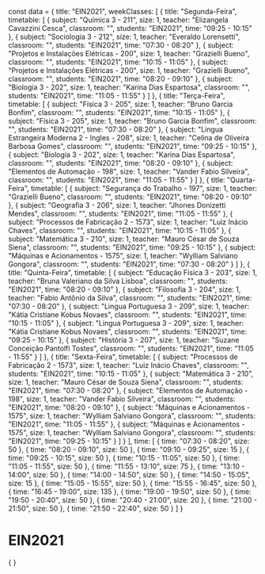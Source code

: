 const data = {
  title: "EIN2021",
  weekClasses: [
    {
      title: "Segunda-Feira",
      timetable: [
        {
          subject: "Química 3 - 211",
          size: 1,
          teacher: "Elizangela Cavazzini Cesca",
          classroom: "",
          students: "EIN2021",
          time: "09:25 - 10:15"
        },
        {
          subject: "Sociologia 3 - 212",
          size: 1,
          teacher: "Everaldo Lorensetti",
          classroom: "",
          students: "EIN2021",
          time: "07:30 - 08:20"
        },
        {
          subject: "Projetos e Instalações Elétricas - 200",
          size: 1,
          teacher: "Grazielli Bueno",
          classroom: "",
          students: "EIN2021",
          time: "10:15 - 11:05"
        },
        {
          subject: "Projetos e Instalações Elétricas - 200",
          size: 1,
          teacher: "Grazielli Bueno",
          classroom: "",
          students: "EIN2021",
          time: "08:20 - 09:10"
        },
        {
          subject: "Biologia 3 - 202",
          size: 1,
          teacher: "Karina Dias Espartosa",
          classroom: "",
          students: "EIN2021",
          time: "11:05 - 11:55"
        }
      ]
    },
    {
      title: "Terça-Feira",
      timetable: [
        {
          subject: "Física 3 - 205",
          size: 1,
          teacher: "Bruno Garcia Bonfim",
          classroom: "",
          students: "EIN2021",
          time: "10:15 - 11:05"
        },
        {
          subject: "Física 3 - 205",
          size: 1,
          teacher: "Bruno Garcia Bonfim",
          classroom: "",
          students: "EIN2021",
          time: "07:30 - 08:20"
        },
        {
          subject: "Lingua Estrangeira Moderna 2 - Ingles - 208",
          size: 1,
          teacher: "Celina de Oliveira Barbosa Gomes",
          classroom: "",
          students: "EIN2021",
          time: "09:25 - 10:15"
        },
        {
          subject: "Biologia 3 - 202",
          size: 1,
          teacher: "Karina Dias Espartosa",
          classroom: "",
          students: "EIN2021",
          time: "08:20 - 09:10"
        },
        {
          subject: "Elementos de Automação - 198",
          size: 1,
          teacher: "Vander Fabio Silveira",
          classroom: "",
          students: "EIN2021",
          time: "11:05 - 11:55"
        }
      ]
    },
    {
      title: "Quarta-Feira",
      timetable: [
        {
          subject: "Segurança do Trabalho - 197",
          size: 1,
          teacher: "Grazielli Bueno",
          classroom: "",
          students: "EIN2021",
          time: "08:20 - 09:10"
        },
        {
          subject: "Geografia 3 - 206",
          size: 1,
          teacher: "Jhones Donizetti Mendes",
          classroom: "",
          students: "EIN2021",
          time: "11:05 - 11:55"
        },
        {
          subject: "Processos de Fabricação 2 - 1573",
          size: 1,
          teacher: "Luiz Inácio Chaves",
          classroom: "",
          students: "EIN2021",
          time: "10:15 - 11:05"
        },
        {
          subject: "Matemática 3 - 210",
          size: 1,
          teacher: "Mauro César de Souza Siena",
          classroom: "",
          students: "EIN2021",
          time: "09:25 - 10:15"
        },
        {
          subject: "Máquinas e Acionamentos - 1575",
          size: 1,
          teacher: "Wylliam Salviano Gongora",
          classroom: "",
          students: "EIN2021",
          time: "07:30 - 08:20"
        }
      ]
    },
    {
      title: "Quinta-Feira",
      timetable: [
        {
          subject: "Educação Física 3 - 203",
          size: 1,
          teacher: "Bruna Valeriano da Silva Lisboa",
          classroom: "",
          students: "EIN2021",
          time: "08:20 - 09:10"
        },
        {
          subject: "Filosofia 3 - 204",
          size: 1,
          teacher: "Fabio Antônio da Silva",
          classroom: "",
          students: "EIN2021",
          time: "07:30 - 08:20"
        },
        {
          subject: "Lingua Portuguesa 3 - 209",
          size: 1,
          teacher: "Kátia Cristiane Kobus Novaes",
          classroom: "",
          students: "EIN2021",
          time: "10:15 - 11:05"
        },
        {
          subject: "Lingua Portuguesa 3 - 209",
          size: 1,
          teacher: "Kátia Cristiane Kobus Novaes",
          classroom: "",
          students: "EIN2021",
          time: "09:25 - 10:15"
        },
        {
          subject: "História 3 - 207",
          size: 1,
          teacher: "Suzane Conceição Pantolfi Tostes",
          classroom: "",
          students: "EIN2021",
          time: "11:05 - 11:55"
        }
      ]
    },
    {
      title: "Sexta-Feira",
      timetable: [
        {
          subject: "Processos de Fabricação 2 - 1573",
          size: 1,
          teacher: "Luiz Inácio Chaves",
          classroom: "",
          students: "EIN2021",
          time: "10:15 - 11:05"
        },
        {
          subject: "Matemática 3 - 210",
          size: 1,
          teacher: "Mauro César de Souza Siena",
          classroom: "",
          students: "EIN2021",
          time: "07:30 - 08:20"
        },
        {
          subject: "Elementos de Automação - 198",
          size: 1,
          teacher: "Vander Fabio Silveira",
          classroom: "",
          students: "EIN2021",
          time: "08:20 - 09:10"
        },
        {
          subject: "Máquinas e Acionamentos - 1575",
          size: 1,
          teacher: "Wylliam Salviano Gongora",
          classroom: "",
          students: "EIN2021",
          time: "11:05 - 11:55"
        },
        {
          subject: "Máquinas e Acionamentos - 1575",
          size: 1,
          teacher: "Wylliam Salviano Gongora",
          classroom: "",
          students: "EIN2021",
          time: "09:25 - 10:15"
        }
      ]
    }
  ],
  time: [
    {
      time: "07:30 - 08:20",
      size: 50
    },
    {
      time: "08:20 - 09:10",
      size: 50
    },
    {
      time: "09:10 - 09:25",
      size: 15
    },
    {
      time: "09:25 - 10:15",
      size: 50
    },
    {
      time: "10:15 - 11:05",
      size: 50
    },
    {
      time: "11:05 - 11:55",
      size: 50
    },
    {
      time: "11:55 - 13:10",
      size: 75
    },
    {
      time: "13:10 - 14:00",
      size: 50
    },
    {
      time: "14:00 - 14:50",
      size: 50
    },
    {
      time: "14:50 - 15:05",
      size: 15
    },
    {
      time: "15:05 - 15:55",
      size: 50
    },
    {
      time: "15:55 - 16:45",
      size: 50
    },
    {
      time: "16:45 - 19:00",
      size: 135
    },
    {
      time: "19:00 - 19:50",
      size: 50
    },
    {
      time: "19:50 - 20:40",
      size: 50
    },
    {
      time: "20:40 - 21:00",
      size: 20
    },
    {
      time: "21:00 - 21:50",
      size: 50
    },
    {
      time: "21:50 - 22:40",
      size: 50
    }
  ]
}

# EIN2021

<div>
    {
        <Grid
            title={data.title} 
            weekClasses={data.weekClasses} 
            time={data.time}
        />
    }
</div>